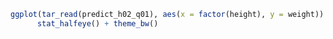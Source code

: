 


```r
ggplot(tar_read(predict_h02_q01), aes(x = factor(height), y = weight)) +
      stat_halfeye() + theme_bw()

```